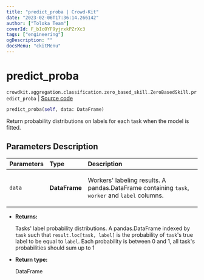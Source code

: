 ```yaml
---
title: "predict_proba | Crowd-Kit"
date: "2023-02-06T17:36:14.266142"
author: ["Toloka Team"]
coverId: F_bIcOYF9yjrxkPZrXc3
tags: ["engineering"]
ogDescription: ""
docsMenu: "ckitMenu"
---
```


# predict_proba
`crowdkit.aggregation.classification.zero_based_skill.ZeroBasedSkill.predict_proba` | [Source code](https://github.com/Toloka/crowd-kit/blob/v1.2.0/crowdkit/aggregation/classification/zero_based_skill.py#L110)

```python
predict_proba(self, data: DataFrame)
```

Return probability distributions on labels for each task when the model is fitted.

## Parameters Description

| Parameters | Type | Description |
| :----------| :----| :-----------|
`data`|**DataFrame**|<p>Workers&#x27; labeling results. A pandas.DataFrame containing `task`, `worker` and `label` columns.</p>

* **Returns:**

  Tasks' label probability distributions.
A pandas.DataFrame indexed by `task` such that `result.loc[task, label]`
is the probability of `task`'s true label to be equal to `label`. Each
probability is between 0 and 1, all task's probabilities should sum up to 1

* **Return type:**

  DataFrame